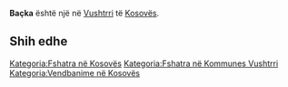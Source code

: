 {{Fshat në 
 | Emri                = Baçka
 | EmriAlt                = 
 | NAME_SHORT_FORM=      
 | NAME_GENERIC=      
 | NAME_SORT_NAME_RO=      BACKA
 | FULL_NAME_RO = Baçka
 | FULL_NAME_ND_RO=Backa
 | SORT_NAME_RG=BACKA
 | FULL_NAME_RG=Baçka
 | FULL_NAME_ND_RG=Backa
 | SRP_NAME_SHORT_FORM=      
 | SRP_NAME_GENERIC=      
 | SRP_NAME_SORT_NAME_RO=      
 | SRP_FULL_NAME_RO = 
 | SRP_FULL_NAME_ND_RO=
 | SRP_SORT_NAME_RG=
 | SRP_FULL_NAME_RG=
 | SRP_FULL_NAME_ND_RG=
 | Emri (Rasa dhanore) = 
 | Figura              = 
 | Shteti              = Kosovo
 | Komuna              = Vushtrri
 | Kodi postar         = 
 | Sipërfaqja          = 

 | Popullsia           = 

 | Regj. i popullsisë  = 
 | Dend. e popullsisë  = 
 | Faqja zyrtare       = 
 <!--- Koordinatat ----> 
 | Gjerësia            = 42.895037
 | Gjatësia            = 21.033781
 | Lartësia            = 
}}
'''Baçka''' është një [[]] në [[Vushtrri]] të [[Kosovës]].

<!-- == Gjeografia == -->
<!-- == Historia == -->
<!-- == Demografia == -->
== Shih edhe ==
{{Komuna Vushtrri}}
{{Kosovo-Administrata-Cung}}

[[Kategoria:Fshatra në Kosovës]]
[[Kategoria:Fshatra në Kommunes Vushtrri]]
[[Kategoria:Vendbanime në Kosovës]]